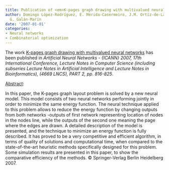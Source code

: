 ```yaml
---
title: Publication of <em>K-pages graph drawing with multivalued neural networks</em>
author: Domingo López-Rodríguez, E. Mérida-Casermeiro, J.M. Ortíz-de-Lazcano-Lobato,
  G. Galán-Marín
date: '2007-01-01'
categories:
- Neural networks
- Combinatorial optimization
---
```


The work <u>K-pages graph drawing with multivalued neural networks</u> has been published in <em>Artificial Neural Networks - {ICANN} 2007, 17th International Conference, Lecture Notes in Computer Science (including subseries Lecture Notes in Artificial Intelligence and Lecture Notes in Bioinformatics), (4669 LNCS), PART 2, <em>pp. 816-825</em></em>.

<u>Abstract</u>:


In this paper, the K-pages graph layout problem is solved by a new neural model. This model consists of two neural networks performing jointly in order to minimize the same energy function. The neural technique applied to this problem allows to reduce the energy function by changing outputs from both networks -outputs of first network representing location of nodes in the nodes line, while the outputs of the second one meaning the page where the edges are drawn. A detailed description of the model is presented, and the technique to minimize an energy function is fully described. It has proved to be a very competitive and efficient algorithm, in terms of quality of solutions and computational time, when compared to the state-of-the-art heuristic methods specifically designed for this problem. Some simulation results are presented in this paper, to show the comparative efficiency of the methods. © Springer-Verlag Berlin Heidelberg 2007.

